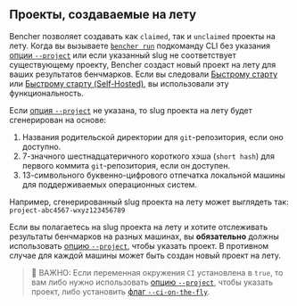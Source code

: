 ## Проекты, создаваемые на лету

Bencher позволяет создавать как `claimed`, так и `unclaimed` проекты на лету.
Когда вы вызываете <code><a href="/ru/docs/explanation/bencher-run/">bencher run</a></code> подкоманду CLI
без указания [опции `--project`][project option] или если указанный slug не соответствует существующему проекту,
Bencher создаст новый проект на лету для ваших результатов бенчмарков.
Если вы следовали [Быстрому старту][quick start] или [Быстрому старту (Self-Hosted)][self-hosted quick start],
вы использовали эту функциональность.

Если [опция `--project`][project option] не указана, то slug проекта на лету будет сгенерирован на основе:

1. Названия родительской директории для `git`-репозитория, если оно доступно.
2. 7-значного шестнадцатеричного короткого хэша (`short hash`) для первого коммита `git`-репозитория, если он доступен.
3. 13-символьного буквенно-цифрового отпечатка локальной машины для поддерживаемых операционных систем.

Например, сгенерированный slug проекта на лету может выглядеть так: `project-abc4567-wxyz123456789`

Если вы полагаетесь на slug проекта на лету и хотите отслеживать результаты бенчмарков на разных машинах,
вы **обязательно** должны использовать [опцию `--project`][project option], чтобы указать проект.
В противном случае для каждой машины может быть создан новый проект на лету.

> 🐰 ВАЖНО: Если переменная окружения `CI` установлена в `true`,
> то вам либо нужно использовать [опцию `--project`][project option], чтобы указать проект,
> либо установить [флаг `--ci-on-the-fly`][ci on the fly].

[project option]: /ru/docs/explanation/bencher-run/#--project-project
[quick start]: /ru/docs/tutorial/quick-start/
[self-hosted quick start]: /ru/docs/tutorial/docker/
[ci on the fly]: /ru/docs/explanation/bencher-run/#--ci-on-the-fly

